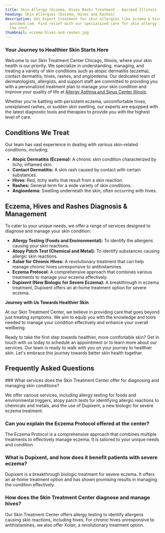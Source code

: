 ```yaml
---
title: Skin Allergy (Eczema, Hives Rash) Treatment - Aascmed Illinois
heading: Skin Allergies (Excema, Hives and Rashes)
description: Get Expert treatment for skin allergies like eczema & hives rash at
  aascmed.com. Find relief with our specialized care for skin allergy issues at
  low cost.
thumbnail: eczema-hives-and-rashes.jpg
---
```

### Your Journey to Healthier Skin Starts Here

Welcome to our Skin Treatment Center Chicago, Illinois, where your skin health is our priority. We specialize in understanding, managing, and treating a variety of skin conditions such as atopic dermatitis (eczema), contact dermatitis, hives, rashes, and angioedema. Our dedicated team of dermatologists, allergists, and support staff are committed to providing you with a personalized treatment plan to manage your skin condition and improve your quality of life at [Allergy Asthma and Sinus Center Illinois](/).

Whether you're battling with persistent eczema, uncomfortable hives, unexplained rashes, or sudden skin swelling, our experts are equipped with the latest diagnostic tools and therapies to provide you with the highest level of care.

<ButtonList />

## Conditions We Treat

Our team has vast experience in dealing with various skin-related conditions, including:

- **Atopic Dermatitis (Eczema):** A chronic skin condition characterized by itchy, inflamed skin.
- **Contact Dermatitis:** A skin rash caused by contact with certain substances.
- **Hives:** Red, itchy welts that result from a skin reaction.
- **Rashes:** General term for a wide variety of skin conditions.
- **Angioedema:** Swelling underneath the skin, often occurring with hives.

## Eczema, Hives and Rashes Diagnosis & Management

To cater to your unique needs, we offer a range of services designed to diagnose and manage your skin condition:

- **Allergy Testing (Foods and Environmental):** To identify the allergens causing your skin reactions.
- **Atopy Patch Test (Chemical and Metal):** To identify substances causing allergic skin reactions.
- **Xolair for Chronic Hives:** A revolutionary treatment that can help manage chronic hives unresponsive to antihistamines.
- **Eczema Protocol:** A comprehensive approach that combines various treatments to manage your eczema effectively.
- **Dupixent (New Biologic for Severe Eczema):** A breakthrough in eczema treatment, Dupixent offers an at-home treatment option for severe eczema.

**Journey with Us Towards Healthier Skin**

At our Skin Treatment Center, we believe in providing care that goes beyond just treating symptoms. We aim to equip you with the knowledge and tools needed to manage your condition effectively and enhance your overall wellbeing.

Ready to take the first step towards healthier, more comfortable skin? Get in touch with us today to schedule an appointment or to learn more about our services. Our team is ready to walk with you on your journey to healthier skin. Let's embrace this journey towards better skin health together.

<ContactBanner />

## Frequently Asked Questions

<FAQ>
### What services does the Skin Treatment Center offer for diagnosing and managing skin conditions?

We offer various services, including allergy testing for foods and
environmental triggers, atopy patch tests for identifying allergic
reactions to chemicals and metals, and the use of Dupixent, a new
biologic for severe eczema treatment.

### Can you explain the Eczema Protocol offered at the center?

The Eczema Protocol is a comprehensive approach that combines multiple
treatments to effectively manage eczema. It is tailored to your unique
needs and condition.

### What is Dupixent, and how does it benefit patients with severe eczema?

Dupixent is a breakthrough biologic treatment for severe eczema. It
offers an at-home treatment option and has shown promising results in
managing the condition effectively.

### How does the Skin Treatment Center diagnose and manage hives?

Our Skin Treatment Center offers allergy testing to identify allergens
causing skin reactions, including hives. For chronic hives unresponsive
to antihistamines, we also offer Xolair, a revolutionary treatment
option.

</FAQ>
